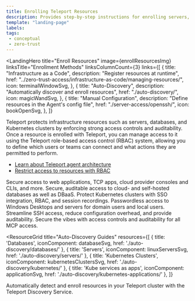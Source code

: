```yaml
---
title: Enrolling Teleport Resources
description: Provides step-by-step instructions for enrolling servers, databases, and other infrastructure resources with your Teleport cluster.
template: "landing-page"
labels:
tags:
 - conceptual
 - zero-trust
---
```



<LandingHero
  title="Enroll Resources"
  image={enrollResourcesImg}
  linksTitle="Enrollment Methods"
  linksColumnCount={3}
  links={[
    {
      title: "Infrastructure as a Code",
      description: "Register resources at runtime",
      href: "../zero-trust-access/infrastructure-as-code/managing-resources/",
      icon: terminalWindowSvg,
    },
    {
      title: "Auto-Discovery",
      description: "Automatically discover and enroll resources",
      href: "./auto-discovery/",
      icon: magicWandSvg,
    },
    {
      title: "Manual Configuration",
      description: "Define resources in the Agent's config file",
      href: "./server-access/openssh/",
      icon: bookOpenSvg,
    },
  ]}
>
Teleport protects infrastructure resources such as servers, databases, and Kubernetes clusters by enforcing strong access controls and auditability. Once a resource is enrolled with Teleport, you can manage access to it using the Teleport role-based access control (RBAC) system, allowing you to define which users or teams can connect and what actions they are permitted to perform.
- [Learn about Teleport agent architecture](../reference/architecture/agents.mdx)
- [Restrict access to resources with RBAC](../zero-trust-access/rbac-get-started/rbac-get-started.mdx)
</LandingHero>

<EnrollmentMethods>
<Method
title="Applications"
icon={applicationSvg}
href="./application-access/"
tagLists={
  [
    {
      title: "Types of applications", 
      tags: 
        [
          {
            name: "Cloud consoles",
            href: "./application-access/cloud-apis/",
            icon: "cloud3",
          },
          {
            name: "Web apps",
            href: "./application-access/guides/connecting-apps/",
            icon: "appWindow",
          },
          {
            name: "TCP apps",
            href: "./application-access/guides/tcp/",
            icon: "tcp",
          },
          {
            name: "more",
            href: "./application-access/guides/",
            arrow: true,
          }
        ] 
    },
  ]
}
>
Secure access to web applications, TCP apps, cloud provider consoles and CLIs, and more.
</Method>
<Method
title="Databases"
icon={databaseSvg}
href="./database-access/"
tagLists={
  [
    {
      title: "Databases Guides",
      tags: 
        [
          {
            name: "AWS",
            href: "./database-access/enroll-aws-databases/",
            icon: "aws",
          },
          {
            name: "Azure",
            href: "./database-access/enroll-azure-databases/",
            icon: "azure",
          },
         {
            name: "Google Cloud",
            href: "./database-access/enroll-google-cloud-databases/",
            icon: "googleCloud",
          },
          {
            name: "more",
            href: "./database-access/",
            arrow: true,
          }
        ] 
    },
  ]
}
>
Secure, auditable access to cloud- and self-hosted databases as well as DBaaS.
</Method>
<Method
title="Kubernetes Clusters"
icon={kubernetesClustersSvg}
href="./kubernetes-access/"
tagLists={
  [
    {
      title: "Kubernetes Clusters Guides",
      tags: 
        [
          {
            name: "Enroll Kubernetes clusters",
            href: "./kubernetes-access/getting-started/",
          },
          {
            name: "Access controls",
            href: "./kubernetes-access/controls/",
          },
        ] 
    },
  ]
}
>
Protect Kubernetes clusters with SSO integration, RBAC, and session recordings.
</Method>
<Method
title="Windows Desktop"
icon={windowsDesktopsSvg}
href="./desktop-access/"
tagLists={
  [
    {
      title: "Windows Desktops Access Guides",
      tags: 
        [
          {
            name: "Local Windows users",
            href: "./desktop-access/getting-started/",
          },
          {
            name: "Active Directory",
            href: "./desktop-access/active-directory/",
          },
          {
            name: "Directory sharing",
            href: "./desktop-access/directory-sharing/",
          },
        ] 
    },
  ]
}
>
Passwordless access to Windows Desktops and servers for domain users and local users.
</Method>
<Method
title="Linux Servers"
icon={linuxServersSvg}
href="./server-access/"
tagLists={
  [
    {
      title: "Server Access Guides",
      tags: 
        [
          {
            name: "Get started guide",
            href: "./server-access/getting-started/",
          },
          {
            name: "Agentless OpenSSH",
            href: "./server-access/openssh/openssh-agentless/",
          },
          {
            name: "more",
            href: "./server-access/guides/",
            arrow: true,
          }
        ] 
    },
  ]
}
>
Streamline SSH access, reduce configuration overhead, and provide auditability.
</Method>
<Method
title="MCP Servers"
icon={mcpAndAiSvg}
href="./mcp-access/"
tagLists={
  [
    {
      title: "MCP Server Guides",
      tags: 
        [
          {
            name: "Get Started Guide",
            href: "./mcp-access/getting-started/",
          },
          {
            name: "Configure MCP clients",
            href: "./mcp-access/rbac/",
          },
          {
            name: "DB access for MCP",
            href: "../connect-your-client/model-context-protocol/database-access/",
          },
        ] 
    },
  ]
}
>
Secure the vibes with access controls and auditability for all MCP access.
</Method>
</EnrollmentMethods>

<ResourceGrid
  title="Auto-Discovery Guides"
  resources={[
    {
      title: 'Databases',
      iconComponent: databaseSvg,
      href: './auto-discovery/databases/'
    },
    {
      title: 'Servers',
      iconComponent: linuxServersSvg,
      href: './auto-discovery/servers/'
    },
    {
      title: 'Kubernetes Clusters',
      iconComponent: kubernetesClustersSvg,
      href: './auto-discovery/kubernetes/'
    },
    {
      title: 'Kube services as apps',
      iconComponent: applicationSvg,
      href: './auto-discovery/kubernetes-applications/'
    },
  ]}
>
Automatically detect and enroll resources in your Teleport cluster with the Teleport Discovery Service.
</ResourceGrid>

